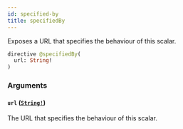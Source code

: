 ```yaml
---
id: specified-by
title: specifiedBy
---
```


Exposes a URL that specifies the behaviour of this scalar.

```graphql
directive @specifiedBy(
  url: String!
)
```

### Arguments

#### `url` ([`String!`](/developers/supplier-apis/supply-api/reference/scalars/string))

The URL that specifies the behaviour of this scalar.
